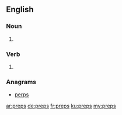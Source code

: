 ==English==

===Noun===
{{head|en|plural}}

# {{plural of|prep|lang=en}}

===Verb===
{{head|en}}
# {{en-third-person singular of|prep}}

===Anagrams===
* [[perps#English|perps]]

[[ar:preps]]
[[de:preps]]
[[fr:preps]]
[[ku:preps]]
[[my:preps]]